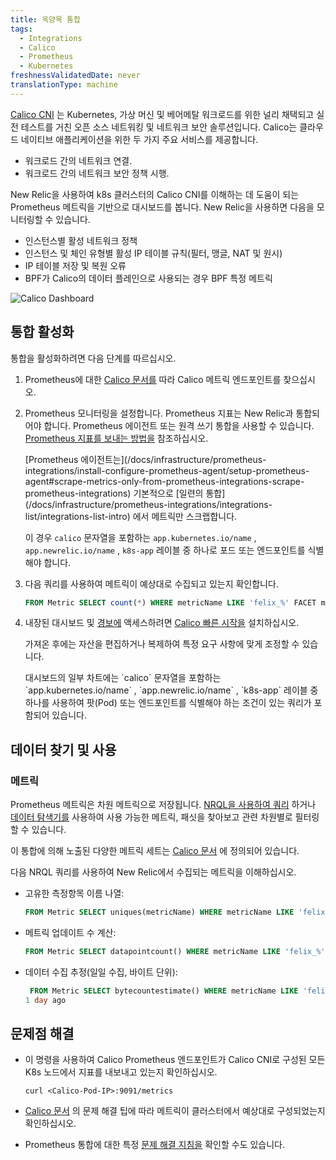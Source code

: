 ```yaml
---
title: 옥양목 통합
tags:
  - Integrations
  - Calico
  - Prometheus
  - Kubernetes
freshnessValidatedDate: never
translationType: machine
---
```



[Calico CNI](https://github.com/projectcalico/calico) 는 Kubernetes, 가상 머신 및 베어메탈 워크로드를 위한 널리 채택되고 실전 테스트를 거친 오픈 소스 네트워킹 및 네트워크 보안 솔루션입니다. Calico는 클라우드 네이티브 애플리케이션을 위한 두 가지 주요 서비스를 제공합니다.

* 워크로드 간의 네트워크 연결.
* 워크로드 간의 네트워크 보안 정책 시행.

New Relic을 사용하여 k8s 클러스터의 Calico CNI를 이해하는 데 도움이 되는 Prometheus 메트릭을 기반으로 대시보드를 봅니다. New Relic을 사용하면 다음을 모니터링할 수 있습니다.

* 인스턴스별 활성 네트워크 정책
* 인스턴스 및 체인 유형별 활성 IP 테이블 규칙(필터, 맹글, NAT 및 원시)
* IP 테이블 저장 및 복원 오류
* BPF가 Calico의 데이터 플레인으로 사용되는 경우 BPF 특정 메트릭

<img
  title="Calico Dashboard"
  alt="Calico Dashboard"
  src={kubernetesCalicoDashboard}
/>

## 통합 활성화

통합을 활성화하려면 다음 단계를 따르십시오.

1. Prometheus에 대한 [Calico 문서를](https://projectcalico.docs.tigera.io/maintenance/monitor/monitor-component-metrics) 따라 Calico 메트릭 엔드포인트를 찾으십시오.

2. Prometheus 모니터링을 설정합니다. Prometheus 지표는 New Relic과 통합되어야 합니다. Prometheus 에이전트 또는 원격 쓰기 통합을 사용할 수 있습니다. [Prometheus 지표를 보내는 방법을](/docs/infrastructure/prometheus-integrations/install-configure-prometheus-agent/get-started/send-prometheus-metric-data-new-relic/) 참조하십시오.

   <Callout variant="important">
     [Prometheus 에이전트는](/docs/infrastructure/prometheus-integrations/install-configure-prometheus-agent/setup-prometheus-agent#scrape-metrics-only-from-prometheus-integrations-scrape-prometheus-integrations) 기본적으로 [일련의 통합](/docs/infrastructure/prometheus-integrations/integrations-list/integrations-list-intro) 에서 메트릭만 스크랩합니다.

     이 경우 `calico` 문자열을 포함하는 `app.kubernetes.io/name` , `app.newrelic.io/name` , `k8s-app` 레이블 중 하나로 포드 또는 엔드포인트를 식별해야 합니다.
   </Callout>

3. 다음 쿼리를 사용하여 메트릭이 예상대로 수집되고 있는지 확인합니다.

   ```sql
   FROM Metric SELECT count(*) WHERE metricName LIKE 'felix_%' FACET metricName LIMIT MAX
   ```

4. 내장된 대시보드 및 [경보에](/docs/alerts-applied-intelligence/new-relic-alerts/learn-alerts/introduction-alerts/) 액세스하려면 [Calico 빠른 시작을](https://newrelic.com/instant-observability/calico-newrelic) 설치하십시오.

   가져온 후에는 자산을 편집하거나 복제하여 특정 요구 사항에 맞게 조정할 수 있습니다.

   <Callout variant="important">
     대시보드의 일부 차트에는 `calico` 문자열을 포함하는 `app.kubernetes.io/name` , `app.newrelic.io/name` , `k8s-app` 레이블 중 하나를 사용하여 팟(Pod) 또는 엔드포인트를 식별해야 하는 조건이 있는 쿼리가 포함되어 있습니다.
   </Callout>

## 데이터 찾기 및 사용

### 메트릭

Prometheus 메트릭은 차원 메트릭으로 저장됩니다. [NRQL을 사용하여 쿼리](/docs/telemetry-data-platform/get-data/apis/query-metric-data-type/) 하거나 [데이터 탐색기를](/docs/query-your-data/explore-query-data/browse-data/introduction-data-explorer/) 사용하여 사용 가능한 메트릭, 패싯을 찾아보고 관련 차원별로 필터링할 수 있습니다.

이 통합에 의해 노출된 다양한 메트릭 세트는 [Calico 문서](https://projectcalico.docs.tigera.io/reference/felix/prometheus) 에 정의되어 있습니다.

다음 NRQL 쿼리를 사용하여 New Relic에서 수집되는 메트릭을 이해하십시오.

* 고유한 측정항목 이름 나열:

  ```sql
  FROM Metric SELECT uniques(metricName) WHERE metricName LIKE 'felix_%' LIMIT MAX
  ```

* 메트릭 업데이트 수 계산:

  ```sql
  FROM Metric SELECT datapointcount() WHERE metricName LIKE 'felix_%' LIMIT MAX
  ```

* 데이터 수집 추정(일일 수집, 바이트 단위):

  ```sql
   FROM Metric SELECT bytecountestimate() WHERE metricName LIKE 'felix_%' SINCE
  1 day ago
  ```

## 문제점 해결

* 이 명령을 사용하여 Calico Prometheus 엔드포인트가 Calico CNI로 구성된 모든 K8s 노드에서 지표를 내보내고 있는지 확인하십시오.

  ```
  curl <Calico-Pod-IP>:9091/metrics
  ```

* [Calico 문서](https://projectcalico.docs.tigera.io/maintenance/monitor/monitor-component-metrics) 의 문제 해결 팁에 따라 메트릭이 클러스터에서 예상대로 구성되었는지 확인하십시오.

* Prometheus 통합에 대한 특정 [문제 해결 지침을](/docs/infrastructure/prometheus-integrations/troubleshooting/no-data-appears-prometheus-integration) 확인할 수도 있습니다.